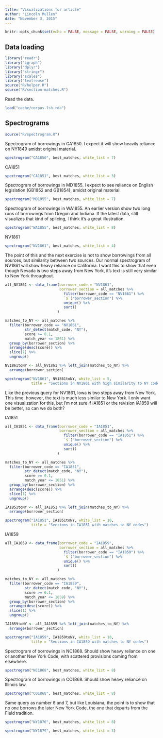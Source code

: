 ```yaml
---
title: "Visualizations for article"
author: "Lincoln Mullen"
date: "November 3, 2015"
---
```


```r
knitr::opts_chunk$set(echo = FALSE, message = FALSE, warning = FALSE)
```


## Data loading

```r
library("readr")
library("igraph")
library("dplyr")
library("stringr")
library("scales")
library("textreuse")
source("R/helper.R")
source("R/section-matches.R")
```

Read the data.

```r
load("cache/corpus-lsh.rda")
```

## Spectrograms

```r
source("R/spectrogram.R")
```

Spectrogram of borrowings in CA1850. I expect it will show heavily reliance on NY1849 amidst original material.

```r
spectrogram("CA1850", best_matches, white_list = 7)
```

CA1851

```r
spectrogram("CA1851", best_matches, white_list = 3)
```


Spectrogram of borrowings in MD1855. I expect to see reliance on English legislation (GB1852 and GB1854), amidst original material.

```r
spectrogram("MD1855", best_matches, white_list = 7)
```

Spectrogram of borrowings in WA1855. An earlier version show two long runs of borrowings from Oregon and Indiana. If the latest data, still visualizes that kind of splicing, I think it's a great illustration.

```r
spectrogram("WA1855", best_matches, white_list = 8)
```

NV1861

```r
spectrogram("NV1861", best_matches, white_list = 4)
```


The point of this and the next exercise is not to show borrowings from all sources, but similarity between two sources. Our normal spectrogram of NV1861 will show heavy reliance on California. I want this to show that even though Nevada is two steps away from New York, it's text is still very similar to New York throughout.

```r
all_NV1861 <- data_frame(borrower_code = "NV1861",
                         borrower_section = all_matches %>% 
                           filter(borrower_code == "NV1861") %>% 
                           `$`("borrower_section") %>%
                           unique() %>%
                           sort()
                        )

matches_to_NY <- all_matches %>% 
  filter(borrower_code == "NV1861",
         str_detect(match_code, "NY"),
         score >= 0.1,
         match_year <= 1861) %>% 
  group_by(borrower_section) %>% 
  arrange(desc(score)) %>% 
  slice(1) %>% 
  ungroup() 

NV1861toNY <- all_NV1861 %>% left_join(matches_to_NY) %>% 
  arrange(borrower_section) 

spectrogram("NV1861", NV1861toNY, white_list = 5,
            title = "Sections in NV1861 with high similarity to NY codes")
```

Like the previous query for NV1861, Iowa is two steps away from New York. This time, however, the text is much less similar to New York. I only want one visualization for this, but I'm not sure if IA1851 or the revision IA1859 will be better, so can we do both?

IA1851

```r
all_IA1851 <- data_frame(borrower_code = "IA1851",
                         borrower_section = all_matches %>% 
                           filter(borrower_code == "IA1851") %>% 
                           `$`("borrower_section") %>%
                           unique() %>%
                           sort()
                        )

matches_to_NY <- all_matches %>% 
  filter(borrower_code == "IA1851",
         str_detect(match_code, "NY"),
         score >= 0.1,
         match_year <= 1851) %>% 
  group_by(borrower_section) %>% 
  arrange(desc(score)) %>% 
  slice(1) %>% 
  ungroup() 

IA1851toNY <- all_IA1851 %>% left_join(matches_to_NY) %>% 
  arrange(borrower_section) 

spectrogram("IA1851", IA1851toNY, white_list = 10,
            title = "Sections in IA1851 with matches to NY codes")
```


IA1859

```r
all_IA1859 <- data_frame(borrower_code = "IA1859",
                         borrower_section = all_matches %>% 
                           filter(borrower_code == "IA1859") %>% 
                           `$`("borrower_section") %>%
                           unique() %>%
                           sort()
                        )

matches_to_NY <- all_matches %>% 
  filter(borrower_code == "IA1859",
         str_detect(match_code, "NY"),
         score >= 0.1,
         match_year <= 1859) %>% 
  group_by(borrower_section) %>% 
  arrange(desc(score)) %>% 
  slice(1) %>% 
  ungroup() 

IA1859toNY <- all_IA1859 %>% left_join(matches_to_NY) %>% 
  arrange(borrower_section) 

spectrogram("IA1859", IA1859toNY, white_list = 10,
            title = "Sections in IA1859 with matches to NY codes")
```

Spectrogram of borrowings in NC1868. Should show heavy reliance on one or another New York Code, with scattered provisions coming from elsewhere.

```r
spectrogram("NC1868", best_matches, white_list = 8)
```

Spectrogram of borrowings in CO1868. Should show heavy reliance on Illinois law.

```r
spectrogram("CO1868", best_matches, white_list = 8)
```


Same query as number 6 and 7, but like Louisiana, the point is to show that no one borrows the later New York Code, the one that departs from the Field tradition.

```r
spectrogram("NY1876", best_matches, white_list = 8)
```

```r
spectrogram("NY1879", best_matches, white_list = 3)
```


